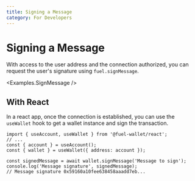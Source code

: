 ```yaml
---
title: Signing a Message
category: For Developers
---
```


# Signing a Message

With access to the user address and the connection authorized, you can request the user's signature using `fuel.signMessage`.

<CodeImport file="../../examples/SignMessage.tsx" />

<Examples.SignMessage />

## With React

In a react app, once the connection is established, you can use the `useWallet` hook to get a wallet instance and sign the transaction.

```tsx
import { useAccount, useWallet } from '@fuel-wallet/react';
// ...
const { account } = useAccount();
const { wallet } = useWallet({ address: account });

const signedMessage = await wallet.signMessage('Message to sign');
console.log('Message signature', signedMessage);
// Message signature 0x59160a10fee638458aaadd7eb...
```
